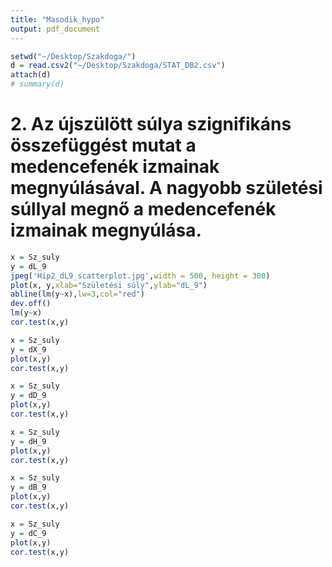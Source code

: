 ```yaml
---
title: "Masodik_hypo"
output: pdf_document
---
```

```r
setwd("~/Desktop/Szakdoga/")
d = read.csv2("~/Desktop/Szakdoga/STAT_DB2.csv")
attach(d)
# summary(d)
```
# 2. Az újszülött súlya szignifikáns összefüggést mutat a medencefenék izmainak megnyúlásával. A nagyobb születési súllyal megnő a medencefenék izmainak megnyúlása.

```r
x = Sz_suly
y = dL_9
jpeg('Hip2_dL9_scatterplot.jpg',width = 500, height = 300)
plot(x, y,xlab="Születési súly",ylab="dL_9")
abline(lm(y~x),lw=3,col="red")
dev.off()
lm(y~x)
cor.test(x,y)
```

```r
x = Sz_suly
y = dX_9
plot(x,y)
cor.test(x,y)
```

```r
x = Sz_suly
y = dD_9
plot(x,y)
cor.test(x,y)
```


```r
x = Sz_suly
y = dH_9
plot(x,y)
cor.test(x,y)
```

```r
x = Sz_suly
y = dB_9
plot(x,y)
cor.test(x,y)
```

```r
x = Sz_suly
y = dC_9
plot(x,y)
cor.test(x,y)
```



